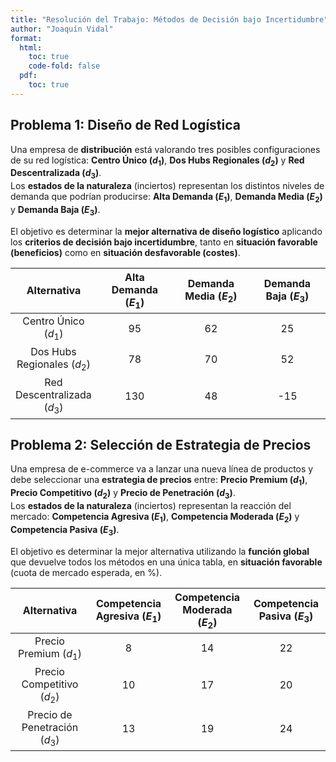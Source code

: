 ```yaml
---
title: "Resolución del Trabajo: Métodos de Decisión bajo Incertidumbre"
author: "Joaquín Vidal"
format:
  html:
    toc: true
    code-fold: false
  pdf:
    toc: true
---
```



## Problema 1: Diseño de Red Logística

Una empresa de **distribución** está valorando tres posibles configuraciones de su red logística: **Centro Único ($d_1$)**, **Dos Hubs Regionales ($d_2$)** y **Red Descentralizada ($d_3$)**.  
Los **estados de la naturaleza** (inciertos) representan los distintos niveles de demanda que podrían producirse: **Alta Demanda ($E_1$)**, **Demanda Media ($E_2$)** y **Demanda Baja ($E_3$)**.

El objetivo es determinar la **mejor alternativa de diseño logístico** aplicando los **criterios de decisión bajo incertidumbre**, tanto en **situación favorable (beneficios)** como en **situación desfavorable (costes)**.

| Alternativa | Alta Demanda ($E_1$) | Demanda Media ($E_2$) | Demanda Baja ($E_3$) |
| :---: | :---: | :---: | :---: |
| Centro Único ($d_1$) | 95 | 62 | 25 |
| Dos Hubs Regionales ($d_2$) | 78 | 70 | 52 |
| Red Descentralizada ($d_3$) | 130 | 48 | -15 |

## Problema 2: Selección de Estrategia de Precios

Una empresa de e-commerce va a lanzar una nueva línea de productos y debe seleccionar una **estrategia de precios** entre: **Precio Premium ($d_1$)**, **Precio Competitivo ($d_2$)** y **Precio de Penetración ($d_3$)**.  
Los **estados de la naturaleza** (inciertos) representan la reacción del mercado: **Competencia Agresiva ($E_1$)**, **Competencia Moderada ($E_2$)** y **Competencia Pasiva ($E_3$)**.

El objetivo es determinar la mejor alternativa utilizando la **función global** que devuelve todos los métodos en una única tabla, en **situación favorable** (cuota de mercado esperada, en %).

| Alternativa | Competencia Agresiva ($E_1$) | Competencia Moderada ($E_2$) | Competencia Pasiva ($E_3$) |
| :---: | :---: | :---: | :---: |
| Precio Premium ($d_1$) | 8 | 14 | 22 |
| Precio Competitivo ($d_2$) | 10 | 17 | 20 |
| Precio de Penetración ($d_3$) | 13 | 19 | 24 |

